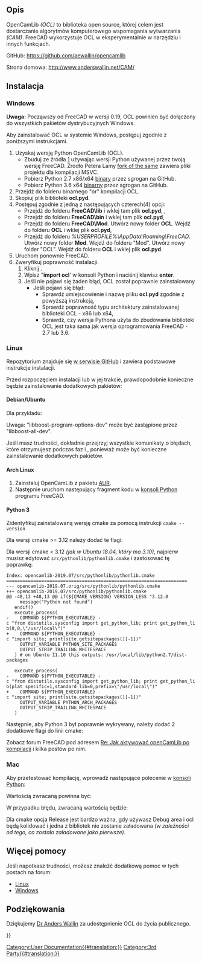 <languages/>
{{TOCright}}

<span id="Description"></span>
==Opis==

OpenCamLib ''(OCL)'' to biblioteka open source, której celem jest dostarczanie algorytmów komputerowego wspomagania wytwarzania ''(CAM)''. FreeCAD wykorzystuje OCL w eksperymentalnie w narzędziu {{Button|[[Image:Path_Surface.svg|24px]] [[Path_Surface/pl|Powierzchnia 3D]]}} i innych funkcjach. 

GitHub: https://github.com/aewallin/opencamlib

Strona domowa: http://www.anderswallin.net/CAM/

<span id="Installing"></span>
==Instalacja==

<span id="Windows"></span>
===Windows===

'''Uwaga:''' Począwszy od FreeCAD w wersji 0.19, OCL powinien być dołączony do wszystkich pakietów dystrybucyjnych Windows.

Aby zainstalować OCL w systemie Windows, postępuj zgodnie z poniższymi instrukcjami.
# Uzyskaj wersję Python OpenCamLib (OCL).
#* Zbuduj ze źródła [https://github.com/aewallin/opencamlib] używając wersji Python używanej przez twoją wersję FreeCAD. Źródło Petera Lamy [https://github.com/peterlama/opencamlib fork of the same] zawiera pliki projektu dla kompilacji MSVC.
#* Pobierz Python 2.7 x86/x64 [https://github.com/sgrogan/opencamlib/releases binary] przez sgrogan na GitHub.
#* Pobierz Python 3.6 x64 [https://github.com/sgrogan/opencamlib/releases binarny] przez sgrogan na GitHub.
# Przejdź do folderu binarnego "or" kompilacji OCL.
# Skopiuj plik biblioteki '''ocl.pyd'''.
# Postępuj zgodnie z jedną z następujących czterech(4) opcji:
#* Przejdź do folderu '''FreeCAD\lib''' i wklej tam plik '''ocl.pyd''', {{ColoredText||red||(''To jest preferowana opcja'')}},
#* Przejdź do folderu '''FreeCAD\bin''' i wklej tam plik '''ocl.pyd''',
#* Przejdź do folderu '''FreeCAD\Mod'''. Utwórz nowy folder '''OCL'''. Wejdź do folderu '''OCL''' i wklej plik '''ocl.pyd''',
#* Przejdź do folderu ''%USERPROFILE%\AppData\Roaming\FreeCAD''. Utwórz nowy folder '''Mod'''. Wejdź do folderu "Mod". Utwórz nowy folder "OCL". Wejdź do folderu '''OCL''' i wklej plik '''ocl.pyd'''. {{ColoredText||red|''(To jest najmniej preferowana opcja)''}}
# Uruchom ponownie FreeCAD.
# Zweryfikuj poprawność instalacji.
## Kliknij {{MenuCommand|Widok → Panele → Konsola Python}}.
## Wpisz "'''import ocl'''' w konsoli Python i naciśnij klawisz '''enter'''.
## Jeśli nie pojawi się żaden błąd, OCL został poprawnie zainstalowany
##* Jeśli pojawi się błąd:
##** Sprawdź umiejscowienie i nazwę pliku '''ocl.pyd''' zgodnie z powyższą instrukcją,
##** Sprawdź poprawność typu architektury zainstalowanej biblioteki OCL - x86 lub x64,
##** Sprawdź, czy wersja Pythona użyta do zbudowania biblioteki OCL jest taka sama jak wersja oprogramowania FreeCAD - 2.7 lub 3.6.

<span id="Linux"></span>
===Linux===

Repozytorium znajduje się [https://github.com/aewallin/opencamlib w serwisie GitHub] i zawiera podstawowe instrukcje instalacji.

Przed rozpoczęciem instalacji lub w jej trakcie, prawdopodobnie konieczne będzie zainstalowanie dodatkowych pakietów:

<span id="Ubuntu/Debian"></span>
====Debian/Ubuntu====

Dla przykładu: 
{{Code|lang=bash|code=
sudo apt install cmake
sudo apt install libboost-program-options-dev
# Optional, for documentation:
sudo apt-get install doxygen
sudo apt-get install texlive-full
}}

Uwaga: "libboost-program-options-dev" może być zastąpione przez "libboost-all-dev".

Jeśli masz trudności, dokładnie przejrzyj wszystkie komunikaty o błędach, które otrzymujesz podczas faz {{incode|cmake}} i {{incode|make}}, ponieważ może być konieczne zainstalowanie dodatkowych pakietów.

<span id="Archlinux"></span>
====Arch Linux====

# Zainstaluj OpenCamLib z pakietu [https://aur.archlinux.org/packages/opencamlib-git AUR].
# Następnie uruchom następujący fragment kodu w [[Python_console/pl|konsoli Python]] programu FreeCAD.

{{Code|lang=bash|code=
import sys
sys.path.append('/usr/opencamlib/')
import ocl
}}

<span id="Python_3"></span>
====Python 3====

Zidentyfikuj zainstalowaną wersję cmake za pomocą instrukcji <code>cmake --version</code>

Dla wersji cmake >= 3.12 należy dodać te flagi:

{{Code|lang=bash|code=
cmake -DBUILD_PY_LIB=ON -DUSE_PY_3=ON -DCMAKE_BUILD_TYPE=Release ../src -Wno-dev
}}

Dla wersji cmake < 3.12 ''(jak w Ubuntu 18.04, który ma 3.10)'', najpierw musisz edytować <code>src/pythonlib/pythonlib.cmake</code> i zastosować tę poprawkę:

 Index: opencamlib-2019.07/src/pythonlib/pythonlib.cmake
 ===================================================================
 --- opencamlib-2019.07.orig/src/pythonlib/pythonlib.cmake
 +++ opencamlib-2019.07/src/pythonlib/pythonlib.cmake
 @@ -48,13 +48,13 @@ if(${CMAKE_VERSION} VERSION_LESS "3.12.0
      message("Python not found")
    endif()
    execute_process(
 -    COMMAND ${PYTHON_EXECUTABLE} -c "from distutils.sysconfig import get_python_lib; print get_python_lib(0,0,\"/usr/local\")"
 +    COMMAND ${PYTHON_EXECUTABLE} -c "import site; print(site.getsitepackages()[-1])"
      OUTPUT_VARIABLE PYTHON_SITE_PACKAGES
      OUTPUT_STRIP_TRAILING_WHITESPACE
    ) # on Ubuntu 11.10 this outputs: /usr/local/lib/python2.7/dist-packages
  
    execute_process(
 -    COMMAND ${PYTHON_EXECUTABLE} -c "from distutils.sysconfig import get_python_lib; print get_python_lib(plat_specific=1,standard_lib=0,prefix=\"/usr/local\")"
 +    COMMAND ${PYTHON_EXECUTABLE} -c "import site; print(site.getsitepackages()[-1])"
      OUTPUT_VARIABLE PYTHON_ARCH_PACKAGES
      OUTPUT_STRIP_TRAILING_WHITESPACE
    )

Następnie, aby Python 3 był poprawnie wykrywany, należy dodać 2 dodatkowe flagi do linii cmake:

{{Code|lang=bash|code=
cmake -DBUILD_PY_LIB=ON -DUSE_PY_3=ON -DPYTHON_EXECUTABLE="$(which python3)" -DPYTHON_VERSION_SUFFIX=3 -DCMAKE_BUILD_TYPE=Release ../src -Wno-dev
}}

Zobacz forum FreeCAD pod adresem [https://forum.freecadweb.org/viewtopic.php?p=316970#p316988 Re: Jak aktywować openCamLib po kompilacji] i kilka postów po nim.

<span id="Mac"></span>
===Mac===

{{Code|lang=bash|code=
git clone https://github.com/aewallin/opencamlib
cd opencamlib
mkdir build
cd build
cmake -DBUILD_PY_LIB=ON -DUSE_PY_3=ON -DCMAKE_BUILD_TYPE=Release .. -Wno-dev
make -j4
make install
}}

Aby przetestować kompilację, wprowadź następujące polecenie w [[Python_console/pl|konsoli Python]]:

{{Code|code=
import area
import ocl
dir(ocl)
}}

Wartością zwracaną powinna być:

{{Code|code=
['AdaptivePathDropCutter', 'AdaptivePathDropCutter_base', 'AdaptiveWaterline', 'AdaptiveWaterline_base', 'Arc', 'ArcSpanType', 'BallConeCutter', 'BallCutter', 'BatchDropCutter', 'BatchDropCutter_base', 'BatchPushCutter', 'BatchPushCutter_base', 'Bbox', 'BullConeCutter', 'BullCutter', 'CCPoint', 'CCType', 'CLPoint', 'CompBallCutter', 'CompCylCutter', 'ConeConeCutter', 'ConeCutter', 'CutterLocationSurface', 'CylConeCutter', 'CylCutter', 'Ellipse', 'EllipsePosition', 'Fiber', 'Fiber_base', 'Interval', 'Line', 'LineCLFilter', 'LineCLFilter_base', 'LineSpanType', 'MillingCutter', 'Path', 'PathDropCutter', 'PathDropCutter_base', 'Path_base', 'Point', 'STLReader', 'STLSurf', 'STLSurf_base', 'SpanType', 'Triangle', 'Triangle_base', 'Waterline', 'Waterline_base', 'WeaveVertexType', 'ZigZag', 'ZigZag_base', '__doc__', '__file__', '__loader__', '__name__', '__package__', '__spec__', 'eps', 'epsD', 'epsF', 'version']
}}

W przypadku błędu, zwracaną wartością będzie:

{{Code|code=
['__doc__', '__file__', '__loader__', '__name__', '__package__', '__path__', '__spec__']
}}

Dla cmake opcja Release jest bardzo ważna, gdy używasz Debug area i ocl będą kolidować i jedna z bibliotek nie zostanie załadowana ''(w zależności od tego, co zostało załadowane jako pierwsze)''.

<span id="More_help"></span>
==Więcej pomocy==

Jeśli napotkasz trudności, możesz znaleźć dodatkową pomoc w tych postach na forum:

* [https://forum.freecadweb.org/viewtopic.php?t=18017 Linux]
* [https://forum.freecadweb.org/viewtopic.php?t=19205 Windows]

<span id="Acknowledgments"></span>
==Podziękowania==

Dziękujemy [http://www.anderswallin.net/about/ Dr Anders Wallin] za udostępnienie OCL do życia publicznego.


{{Userdocnavi{{#translation:}}}}
[[Category:User Documentation{{#translation:}}]]
[[Category:3rd Party{{#translation:}}]]